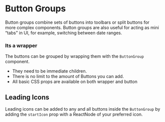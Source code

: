

<Meta title="Molecules/Button Groups" component={ButtonGroup} />

# Button Groups

Button groups combine sets of buttons into toolbars or split buttons for more complex components. Button groups are also
useful for acting as mini “tabs” in UI, for example, switching between date ranges.

### Its a wrapper

The buttons can be grouped by wrapping them with the `ButtonGroup` component.

- They need to be immediate children.
- There is no limit to the amount of Buttons you can add.
- All basic CSS props are available on both wrapper and button

## Leading Icons

Leading icons can be added to any and all buttons inside the `ButtonGroup` by adding the `startIcon` prop with a
ReactNode of your preferred icon.

<Canvas>
  <Story name="Leading Icon" story={leadingIcon} />
</Canvas>

<ArgsTable story="Leading Icon" />
